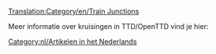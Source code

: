 [[Translation:Category/en/Train Junctions]]


Meer informatie over kruisingen in TTD/OpenTTD vind je hier:
{{nl/Links/Treinkruispunten}}

[[Category:nl/Artikelen in het Nederlands]]